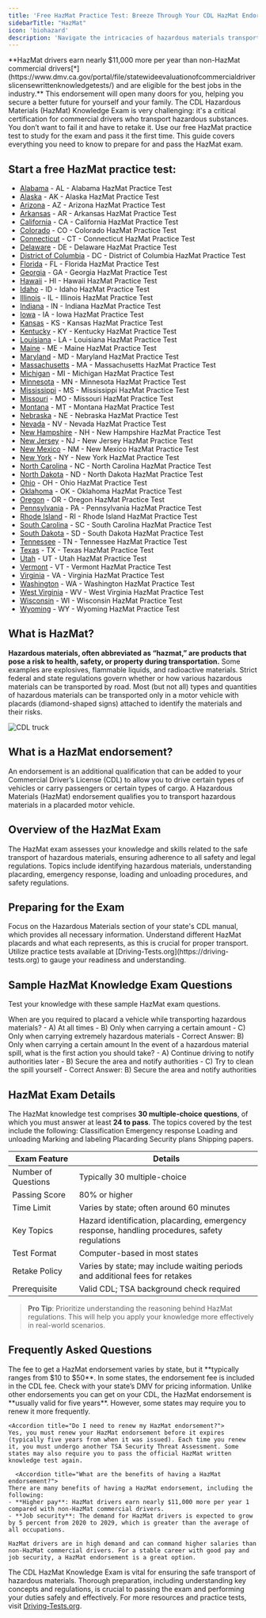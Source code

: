 ```yaml
---
title: 'Free HazMat Practice Test: Breeze Through Your CDL HazMat Endorsement Exam'
sidebarTitle: "HazMat"
icon: 'biohazard'
description: 'Navigate the intricacies of hazardous materials transport with our HazMat test guide, highlighting safety and legal protocols.'
---
```

<Snippet file="andrei.mdx" />
**HazMat drivers earn nearly $11,000 more per year than non-HazMat commercial drivers[*](https://www.dmv.ca.gov/portal/file/statewideevaluationofcommercialdriverslicensewrittenknowledgetests/) and are eligible for the best jobs in the industry.** This endorsement will open many doors for you, helping you secure a better future for yourself and your family. The CDL Hazardous Materials (HazMat) Knowledge Exam is very challenging: it's a critical certification for commercial drivers who transport hazardous substances. You don’t want to fail it and have to retake it. Use our free HazMat practice test to study for the exam and pass it the first time.
This guide covers everything you need to know to prepare for and pass the HazMat exam.

## Start a free HazMat practice test:

- [Alabama](https://driving-tests.org/alabama/#cdl-hazmat) - AL - Alabama HazMat Practice Test
- [Alaska](https://driving-tests.org/alaska/#cdl-hazmat) - AK - Alaska HazMat Practice Test
- [Arizona](https://driving-tests.org/arizona/#cdl-hazmat) - AZ - Arizona HazMat Practice Test
- [Arkansas](https://driving-tests.org/arkansas/#cdl-hazmat) - AR - Arkansas HazMat Practice Test
- [California](https://driving-tests.org/california/#cdl-hazmat) - CA - California HazMat Practice Test
- [Colorado](https://driving-tests.org/colorado/#cdl-hazmat) - CO - Colorado HazMat Practice Test
- [Connecticut](https://driving-tests.org/connecticut/#cdl-hazmat) - CT - Connecticut HazMat Practice Test
- [Delaware](https://driving-tests.org/delaware/#cdl-hazmat) - DE - Delaware HazMat Practice Test
- [District of Columbia](https://driving-tests.org/district-columbia/#cdl-hazmat) - DC - District of Columbia HazMat Practice Test
- [Florida](https://driving-tests.org/florida/#cdl-hazmat) - FL - Florida HazMat Practice Test
- [Georgia](https://driving-tests.org/georgia/#cdl-hazmat) - GA - Georgia HazMat Practice Test
- [Hawaii](https://driving-tests.org/hawaii/#cdl-hazmat) - HI - Hawaii HazMat Practice Test
- [Idaho](https://driving-tests.org/idaho/#cdl-hazmat) - ID - Idaho HazMat Practice Test
- [Illinois](https://driving-tests.org/illinois/#cdl-hazmat) - IL - Illinois HazMat Practice Test
- [Indiana](https://driving-tests.org/indiana/#cdl-hazmat) - IN - Indiana HazMat Practice Test
- [Iowa](https://driving-tests.org/iowa/#cdl-hazmat) - IA - Iowa HazMat Practice Test
- [Kansas](https://driving-tests.org/kansas/#cdl-hazmat) - KS - Kansas HazMat Practice Test
- [Kentucky](https://driving-tests.org/kentucky/#cdl-hazmat) - KY - Kentucky HazMat Practice Test
- [Louisiana](https://driving-tests.org/louisiana/#cdl-hazmat) - LA - Louisiana HazMat Practice Test
- [Maine](https://driving-tests.org/maine/#cdl-hazmat) - ME - Maine HazMat Practice Test
- [Maryland](https://driving-tests.org/maryland/#cdl-hazmat) - MD - Maryland HazMat Practice Test
- [Massachusetts](https://driving-tests.org/massachusetts/#cdl-hazmat) - MA - Massachusetts HazMat Practice Test
- [Michigan](https://driving-tests.org/michigan/#cdl-hazmat) - MI - Michigan HazMat Practice Test
- [Minnesota](https://driving-tests.org/minnesota/#cdl-hazmat) - MN - Minnesota HazMat Practice Test
- [Mississippi](https://driving-tests.org/mississippi/#cdl-hazmat) - MS - Mississippi HazMat Practice Test
- [Missouri](https://driving-tests.org/missouri/#cdl-hazmat) - MO - Missouri HazMat Practice Test
- [Montana](https://driving-tests.org/montana/#cdl-hazmat) - MT - Montana HazMat Practice Test
- [Nebraska](https://driving-tests.org/nebraska/#cdl-hazmat) - NE - Nebraska HazMat Practice Test
- [Nevada](https://driving-tests.org/nevada/#cdl-hazmat) - NV - Nevada HazMat Practice Test
- [New Hampshire](https://driving-tests.org/new-hampshire/#cdl-hazmat) - NH - New Hampshire HazMat Practice Test
- [New Jersey](https://driving-tests.org/new-jersey/#cdl-hazmat) - NJ - New Jersey HazMat Practice Test
- [New Mexico](https://driving-tests.org/new-mexico/#cdl-hazmat) - NM - New Mexico HazMat Practice Test
- [New York](https://driving-tests.org/new-york/#cdl-hazmat) - NY - New York HazMat Practice Test
- [North Carolina](https://driving-tests.org/north-carolina/#cdl-hazmat) - NC - North Carolina HazMat Practice Test
- [North Dakota](https://driving-tests.org/north-dakota/#cdl-hazmat) - ND - North Dakota HazMat Practice Test
- [Ohio](https://driving-tests.org/ohio/#cdl-hazmat) - OH - Ohio HazMat Practice Test
- [Oklahoma](https://driving-tests.org/oklahoma/#cdl-hazmat) - OK - Oklahoma HazMat Practice Test
- [Oregon](https://driving-tests.org/oregon/#cdl-hazmat) - OR - Oregon HazMat Practice Test
- [Pennsylvania](https://driving-tests.org/pennsylvania/#cdl-hazmat) - PA - Pennsylvania HazMat Practice Test
- [Rhode Island](https://driving-tests.org/rhode-island/#cdl-hazmat) - RI - Rhode Island HazMat Practice Test
- [South Carolina](https://driving-tests.org/south-carolina/#cdl-hazmat) - SC - South Carolina HazMat Practice Test
- [South Dakota](https://driving-tests.org/south-dakota/#cdl-hazmat) - SD - South Dakota HazMat Practice Test
- [Tennessee](https://driving-tests.org/tennessee/#cdl-hazmat) - TN - Tennessee HazMat Practice Test
- [Texas](https://driving-tests.org/texas/#cdl-hazmat) - TX - Texas HazMat Practice Test
- [Utah](https://driving-tests.org/utah/#cdl-hazmat) - UT - Utah HazMat Practice Test
- [Vermont](https://driving-tests.org/vermont/#cdl-hazmat) - VT - Vermont HazMat Practice Test
- [Virginia](https://driving-tests.org/virginia/#cdl-hazmat) - VA - Virginia HazMat Practice Test
- [Washington](https://driving-tests.org/washington/#cdl-hazmat) - WA - Washington HazMat Practice Test
- [West Virginia](https://driving-tests.org/west-virginia/#cdl-hazmat) - WV - West Virginia HazMat Practice Test
- [Wisconsin](https://driving-tests.org/wisconsin/#cdl-hazmat) - WI - Wisconsin HazMat Practice Test
- [Wyoming](https://driving-tests.org/wyoming/#cdl-hazmat) - WY - Wyoming HazMat Practice Test

## What is HazMat?
**Hazardous materials, often abbreviated as “hazmat,” are products that pose a risk to health, safety, or property during transportation.** Some examples are explosives, flammable liquids, and radioactive materials. Strict federal and state regulations govern whether or how various hazardous materials can be transported by road. Most (but not all) types and quantities of hazardous materials can be transported only in a motor vehicle with placards (diamond-shaped signs) attached to identify the materials and their risks.

<Frame>
  <img src="https://driving-tests.org/wp-content/uploads/2023/12/cdl-truck3-optim.jpeg" alt="CDL truck"/>
</Frame>

## What is a HazMat endorsement? 
An endorsement is an additional qualification that can be added to your Commercial Driver’s License (CDL) to allow you to drive certain types of vehicles or carry passengers or certain types of cargo. A Hazardous Materials (HazMat) endorsement qualifies you to transport hazardous materials in a placarded motor vehicle.

## Overview of the HazMat Exam

<AccordionGroup>
  <Accordion title="Purpose of the Exam">
    The HazMat exam assesses your knowledge and skills related to the safe transport of hazardous materials, ensuring adherence to all safety and legal regulations.
  </Accordion>

  <Accordion title="Key Topics Covered">
    Topics include identifying hazardous materials, understanding placarding, emergency response, loading and unloading procedures, and safety regulations.
  </Accordion>
</AccordionGroup>

## Preparing for the Exam

<Steps>
  <Step title="Study the HazMat Section in the CDL Manual">
    Focus on the Hazardous Materials section of your state's CDL manual, which provides all necessary information.
  </Step>

  <Step title="Familiarize with HazMat Placards">
    Understand different HazMat placards and what each represents, as this is crucial for proper transport.
  </Step>

  <Step title="Take Practice Tests">
    Utilize practice tests available at [Driving-Tests.org](https://driving-tests.org) to gauge your readiness and understanding.
  </Step>
</Steps>

## Sample HazMat Knowledge Exam Questions

Test your knowledge with these sample HazMat exam questions.

<AccordionGroup>
  <Accordion title="Question 1: Placarding">
    When are you required to placard a vehicle while transporting hazardous materials?
    - A) At all times
    - B) Only when carrying a certain amount
    - C) Only when carrying extremely hazardous materials
    - Correct Answer: B) Only when carrying a certain amount
  </Accordion>

  <Accordion title="Question 2: Emergency Response">
    In the event of a hazardous material spill, what is the first action you should take?
    - A) Continue driving to notify authorities later
    - B) Secure the area and notify authorities
    - C) Try to clean the spill yourself
    - Correct Answer: B) Secure the area and notify authorities
  </Accordion>
</AccordionGroup>

## HazMat Exam Details
The HazMat knowledge test comprises **30 multiple-choice questions**, of which you must answer at least **24 to pass**. The topics covered by the test include the following: Classification Emergency response Loading and unloading Marking and labeling Placarding Security plans Shipping papers.

| Exam Feature           | Details                                           |
|------------------------|---------------------------------------------------|
| Number of Questions    | Typically 30 multiple-choice                      |
| Passing Score          | 80% or higher                                     |
| Time Limit             | Varies by state; often around 60 minutes          |
| Key Topics             | Hazard identification, placarding, emergency response, handling procedures, safety regulations |
| Test Format            | Computer-based in most states                     |
| Retake Policy          | Varies by state; may include waiting periods and additional fees for retakes |
| Prerequisite           | Valid CDL; TSA background check required          |

> **Pro Tip**: Prioritize understanding the reasoning behind HazMat regulations. This will help you apply your knowledge more effectively in real-world scenarios.

<Snippet file="hazmat-endorsement-diagram.mdx" />

## Frequently Asked Questions

<AccordionGroup>
  <Accordion title="How much does it cost to get a HazMat endorsement?">
    The fee to get a HazMat endorsement varies by state, but it **typically ranges from $10 to $50**. In some states, the endorsement fee is included in the CDL fee. Check with your state’s DMV for pricing information.
  </Accordion>

  <Accordion title="For how long is the HazMat endorsement valid?">
    Unlike other endorsements you can get on your CDL, the HazMat endorsement is **usually valid for five years**. However, some states may require you to renew it more frequently.
  </Accordion>

    <Accordion title="Do I need to renew my HazMat endorsement?">
    Yes, you must renew your HazMat endorsement before it expires (typically five years from when it was issued). Each time you renew it, you must undergo another TSA Security Threat Assessment. Some states may also require you to pass the official HazMat written knowledge test again.
  </Accordion>

      <Accordion title="What are the benefits of having a HazMat endorsement?">
    There are many benefits of having a HazMat endorsement, including the following: 
    - **Higher pay**: HazMat drivers earn nearly $11,000 more per year 1 compared with non-HazMat commercial drivers. 
    - **Job security**: The demand for HazMat drivers is expected to grow by 5 percent from 2020 to 2029, which is greater than the average of all occupations. 
    
    HazMat drivers are in high demand and can command higher salaries than non-HazMat commercial drivers. For a stable career with good pay and job security, a HazMat endorsement is a great option.
  </Accordion>
</AccordionGroup>

The CDL HazMat Knowledge Exam is vital for ensuring the safe transport of hazardous materials. Thorough preparation, including understanding key concepts and regulations, is crucial to passing the exam and performing your duties safely and effectively. For more resources and practice tests, visit [Driving-Tests.org](https://driving-tests.org).

<Snippet file="cdl-premium.mdx" />